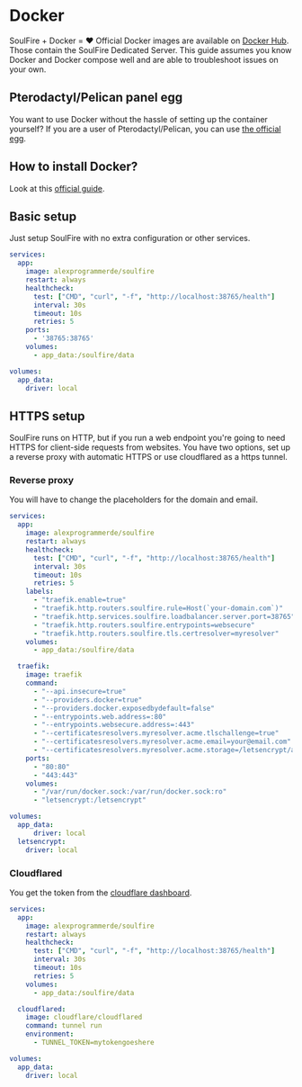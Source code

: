 # Docker

SoulFire + Docker = ❤️
Official Docker images are available on [Docker Hub](https://hub.docker.com/r/alexprogrammerde/soulfire).
Those contain the SoulFire Dedicated Server.
This guide assumes you know Docker and Docker compose well and are able to troubleshoot issues on your own.

## Pterodactyl/Pelican panel egg

You want to use Docker without the hassle of setting up the container yourself?
If you are a user of Pterodactyl/Pelican, you can use [the official egg](https://raw.githubusercontent.com/AlexProgrammerDE/SoulFire/main/soulfire_egg.json).

## How to install Docker?

Look at this [official guide](https://docs.docker.com/engine/install).

## Basic setup

Just setup SoulFire with no extra configuration or other services.

```yaml
services:
  app:
    image: alexprogrammerde/soulfire
    restart: always
    healthcheck:
      test: ["CMD", "curl", "-f", "http://localhost:38765/health"]
      interval: 30s
      timeout: 10s
      retries: 5
    ports:
      - '38765:38765'
    volumes:
      - app_data:/soulfire/data

volumes:
  app_data:
    driver: local
```

## HTTPS setup

SoulFire runs on HTTP, but if you run a web endpoint you're going to need HTTPS for client-side requests from websites.
You have two options, set up a reverse proxy with automatic HTTPS or use cloudflared as a https tunnel.

### Reverse proxy

You will have to change the placeholders for the domain and email.

```yaml
services:
  app:
    image: alexprogrammerde/soulfire
    restart: always
    healthcheck:
      test: ["CMD", "curl", "-f", "http://localhost:38765/health"]
      interval: 30s
      timeout: 10s
      retries: 5
    labels:
      - "traefik.enable=true"
      - "traefik.http.routers.soulfire.rule=Host(`your-domain.com`)"
      - "traefik.http.services.soulfire.loadbalancer.server.port=38765"
      - "traefik.http.routers.soulfire.entrypoints=websecure"
      - "traefik.http.routers.soulfire.tls.certresolver=myresolver"
    volumes:
      - app_data:/soulfire/data

  traefik:
    image: traefik
    command:
      - "--api.insecure=true"
      - "--providers.docker=true"
      - "--providers.docker.exposedbydefault=false"
      - "--entrypoints.web.address=:80"
      - "--entrypoints.websecure.address=:443"
      - "--certificatesresolvers.myresolver.acme.tlschallenge=true"
      - "--certificatesresolvers.myresolver.acme.email=your@email.com"
      - "--certificatesresolvers.myresolver.acme.storage=/letsencrypt/acme.json"
    ports:
      - "80:80"
      - "443:443"
    volumes:
      - "/var/run/docker.sock:/var/run/docker.sock:ro"
      - "letsencrypt:/letsencrypt"

volumes:
  app_data:
      driver: local
  letsencrypt:
    driver: local
```

### Cloudflared

You get the token from the [cloudflare dashboard](https://developers.cloudflare.com/cloudflare-one/connections/connect-networks/get-started/).

```yaml
services:
  app:
    image: alexprogrammerde/soulfire
    restart: always
    healthcheck:
      test: ["CMD", "curl", "-f", "http://localhost:38765/health"]
      interval: 30s
      timeout: 10s
      retries: 5
    volumes:
      - app_data:/soulfire/data

  cloudflared:
    image: cloudflare/cloudflared
    command: tunnel run
    environment:
      - TUNNEL_TOKEN=mytokengoeshere

volumes:
  app_data:
    driver: local
```
